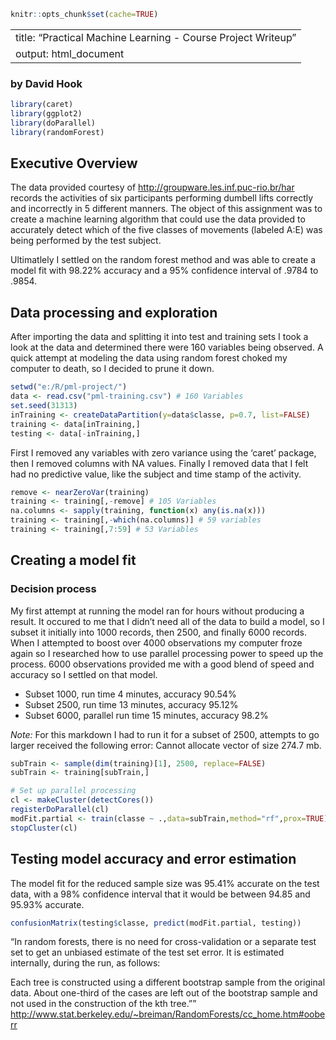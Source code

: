 ```r
knitr::opts_chunk$set(cache=TRUE)
```
---
title: "Practical Machine Learning - Course Project Writeup"
output: html_document
---

### by David Hook


```r
library(caret)
library(ggplot2)
library(doParallel)
library(randomForest)
```

## Executive Overview

The data provided courtesy of <http://groupware.les.inf.puc-rio.br/har> records the activities of six participants performing dumbell lifts correctly and incorrectly in 5 different manners. The object of this assignment was to create a machine learning algorithm that could use the data provided to accurately detect which of the five classes of movements (labeled A:E) was being performed by the test subject.

Ultimatlely I settled on the random forest method and was able to create a model fit with 98.22% accuracy and a 95% confidence interval of .9784 to .9854.

## Data processing and exploration

After importing the data and splitting it into test and training sets I took a look at the data and determined there were 160 variables being observed. A quick attempt at modeling the data using random forest choked my computer to death, so I decided to prune it down.

```r
setwd("e:/R/pml-project/")
data <- read.csv("pml-training.csv") # 160 Variables
set.seed(31313)
inTraining <- createDataPartition(y=data$classe, p=0.7, list=FALSE)
training <- data[inTraining,]
testing <- data[-inTraining,]
```
First I removed any variables with zero variance using the 'caret' package, then I removed columns with NA values. Finally I removed data that I felt had no predictive value, like the subject and time stamp of the activity.
```r
remove <- nearZeroVar(training)
training <- training[,-remove] # 105 Variables
na.columns <- sapply(training, function(x) any(is.na(x)))
training <- training[,-which(na.columns)] # 59 variables
training <- training[,7:59] # 53 Variables
```

## Creating a model fit
### Decision process
My first attempt at running the model ran for hours without producing a result. It occured to me that I didn't need all of the data to build a model, so I subset it initially into 1000 records, then 2500, and finally 6000 records. When I attempted to boost over 4000 observations my computer froze again so I researched how to use parallel processing power to speed up the process. 6000 observations provided me with a good blend of speed and accuracy so I settled on that model.

* Subset 1000, run time 4 minutes, accuracy 90.54%
* Subset 2500, run time 13 minutes, accuracy  95.12%
* Subset 6000, parallel run time 15 minutes, accuracy 98.2%

*Note:* For this markdown I had to run it for a subset of 2500, attempts to go larger received the following error: Cannot allocate vector of size 274.7 mb.


```r
subTrain <- sample(dim(training)[1], 2500, replace=FALSE)
subTrain <- training[subTrain,]

# Set up parallel processing
cl <- makeCluster(detectCores())
registerDoParallel(cl)
modFit.partial <- train(classe ~ .,data=subTrain,method="rf",prox=TRUE)
stopCluster(cl)
```
## Testing model accuracy and error estimation
The model fit for the reduced sample size was 95.41% accurate on the test data, with a 98% confidence interval that it would be between 94.85 and 95.93% accurate. 

```r
confusionMatrix(testing$classe, predict(modFit.partial, testing))
```
"In random forests, there is no need for cross-validation or a separate test set to get an unbiased estimate of the test set error. It is estimated internally, during the run, as follows:

Each tree is constructed using a different bootstrap sample from the original data. About one-third of the cases are left out of the bootstrap sample and not used in the construction of the kth tree.""
<http://www.stat.berkeley.edu/~breiman/RandomForests/cc_home.htm#ooberr>